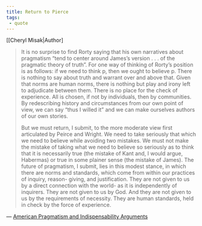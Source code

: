 ```yaml
---
title: Return to Pierce
tags:
 - quote 
---
```

[[Cheryl Misak|Author]

> It is no surprise to find Rorty saying that his own narratives about pragmatism “tend to center around James’s version . . . of the pragmatic theory of truth”. For one way of thinking of Rorty’s position is as follows: if we need to think p, then we ought to believe p. There is nothing to say about truth and warrant over and above that. Given that norms are human norms, there is nothing but play and irony left to adjudicate between them. There is no place for the check of experience. All is chosen, if not by individuals, then by communities. By redescribing history and circumstances from our own point of view, we can say “thus I willed it” and we can make ourselves authors of our own stories.  
>
> But we must return, I submit, to the more moderate view first articulated by Peirce and Wright. We need to take seriously that which we need to believe while avoiding two mistakes. We must not make the mistake of taking what we need to believe so seriously as to think that it is necessarily true (the mistake of Kant and, I would argue, Habermas) or true in some plainer sense (the mistake of James). The future of pragmatism, I submit, lies in this modest stance, in which there are norms and standards, which come from within our practices of inquiry, reason- giving, and justification. They are not given to us by a direct connection with the world- as it is independently of inquirers. They are not given to us by God. And they are not given to us by the requirements of necessity. They are human standards, held in check by the force of experience. 


— [American Pragmatism and Indispensability Arguments](/docs/phil/American Pragmatism and Indispensability Arguments.html)
